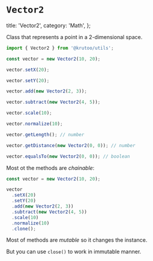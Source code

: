 # `Vector2`

  title: 'Vector2',
  category: 'Math',
};

Class that represents a point in a 2-dimensional space.

```js
import { Vector2 } from '@krutoo/utils';

const vector = new Vector2(10, 20);

vector.setX(20);

vector.setY(20);

vector.add(new Vector2(2, 3));

vector.subtract(new Vector2(4, 5));

vector.scale(10);

vector.normalize(10);

vector.getLength(); // number

vector.getDistance(new Vector2(0, 0)); // number

vector.equalsTo(new Vector2(0, 0)); // boolean
```

Most ot the methods are _chainable_:

```js
const vector = new Vector2(10, 20);

vector
  .setX(20)
  .setY(20)
  .add(new Vector2(2, 3))
  .subtract(new Vector2(4, 5))
  .scale(10)
  .normalize(10)
  .clone();
```

Most of methods are _mutable_ so it changes the instance.

But you can use `close()` to work in immutable manner.
